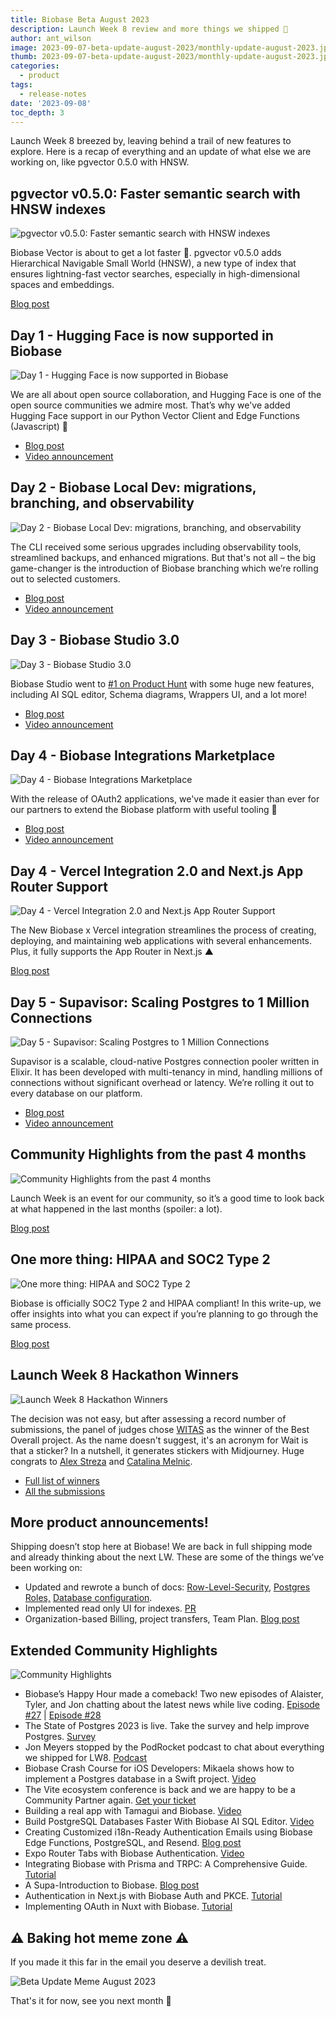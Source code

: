 ```yaml
---
title: Biobase Beta August 2023
description: Launch Week 8 review and more things we shipped 🚀
author: ant_wilson
image: 2023-09-07-beta-update-august-2023/monthly-update-august-2023.jpg
thumb: 2023-09-07-beta-update-august-2023/monthly-update-august-2023.jpg
categories:
  - product
tags:
  - release-notes
date: '2023-09-08'
toc_depth: 3
---
```


Launch Week 8 breezed by, leaving behind a trail of new features to explore. Here is a recap of everything and an update of what else we are working on, like pgvector 0.5.0 with HNSW.

## pgvector v0.5.0: Faster semantic search with HNSW indexes

![pgvector v0.5.0: Faster semantic search with HNSW indexes](https://obuldanrptloktxcffvn.supabase.co/storage/v1/object/public/images/marketing-emails/august%202023/pgvector-0-5-0-hnsw.png)

Biobase Vector is about to get a lot faster 💨. pgvector v0.5.0 adds Hierarchical Navigable Small World (HNSW), a new type of index that ensures lightning-fast vector searches, especially in high-dimensional spaces and embeddings.

[Blog post](https://biobase.studio/blog/increase-performance-pgvector-hnsw)

## Day 1 - Hugging Face is now supported in Biobase

![Day 1 - Hugging Face is now supported in Biobase](https://obuldanrptloktxcffvn.supabase.co/storage/v1/object/public/images/marketing-emails/august%202023/LW-Digest-1.png?t=2023-09-08T07%3A12%3A07.012Z)

We are all about open source collaboration, and Hugging Face is one of the open source communities we admire most. That’s why we've added Hugging Face support in our Python Vector Client and Edge Functions (Javascript) 🤗

- [Blog post](https://biobase.studio/blog/hugging-face-biobase)
- [Video announcement](https://www.youtube.com/watch?v=RJccSbJ9Go4)

## Day 2 - Biobase Local Dev: migrations, branching, and observability

![Day 2 - Biobase Local Dev: migrations, branching, and observability](https://obuldanrptloktxcffvn.supabase.co/storage/v1/object/public/images/marketing-emails/august%202023/LW-Digest-2.png?t=2023-09-08T07%3A12%3A43.796Z)

The CLI received some serious upgrades including observability tools, streamlined backups, and enhanced migrations. But that's not all – the big game-changer is the introduction of Biobase branching which we’re rolling out to selected customers.

- [Blog post](https://biobase.studio/blog/biobase-local-dev)
- [Video announcement](https://www.youtube.com/watch?v=N0Wb85m3YMI)

## Day 3 - Biobase Studio 3.0

![Day 3 - Biobase Studio 3.0](https://obuldanrptloktxcffvn.supabase.co/storage/v1/object/public/images/marketing-emails/august%202023/LW-Digest-3.png?t=2023-09-08T07%3A13%3A17.511Z)

Biobase Studio went to [#1 on Product Hunt](https://www.producthunt.com/products/biobase#ai-sql-editor-by-biobase) with some huge new features, including AI SQL editor, Schema diagrams, Wrappers UI, and a lot more!

- [Blog post](https://biobase.studio/blog/biobase-studio-3-0)
- [Video announcement](https://www.youtube.com/watch?v=51tCMQPiitQ)

## Day 4 - Biobase Integrations Marketplace

![Day 4 - Biobase Integrations Marketplace](https://obuldanrptloktxcffvn.supabase.co/storage/v1/object/public/images/marketing-emails/august%202023/LW-Digest-4-vercel.jpg?t=2023-09-08T07%3A13%3A43.691Z)

With the release of OAuth2 applications, we've made it easier than ever for our partners to extend the Biobase platform with useful tooling 🙌

- [Blog post](https://biobase.studio/blog/biobase-integrations-marketplace)
- [Video announcement](https://www.youtube.com/watch?v=gtJo1lTxHfs)

## Day 4 - Vercel Integration 2.0 and Next.js App Router Support

![Day 4 - Vercel Integration 2.0 and Next.js App Router Support](https://obuldanrptloktxcffvn.supabase.co/storage/v1/object/public/images/marketing-emails/august%202023/LW-Digest-4.png?t=2023-09-08T07%3A14%3A19.166Z)

The New Biobase x Vercel integration streamlines the process of creating, deploying, and maintaining web applications with several enhancements. Plus, it fully supports the App Router in Next.js ▲

[Blog post](https://biobase.studio/blog/using-biobase-with-vercel)

## Day 5 - Supavisor: Scaling Postgres to 1 Million Connections

![Day 5 - Supavisor: Scaling Postgres to 1 Million Connections](https://obuldanrptloktxcffvn.supabase.co/storage/v1/object/public/images/marketing-emails/august%202023/LW-Digest-5-supavisor.jpg?t=2023-09-08T07%3A14%3A40.415Z)

Supavisor is a scalable, cloud-native Postgres connection pooler written in Elixir. It has been developed with multi-tenancy in mind, handling millions of connections without significant overhead or latency. We’re rolling it out to every database on our platform.

- [Blog post](https://biobase.studio/blog/supavisor-1-million)
- [Video announcement](https://www.youtube.com/watch?v=qzxzLSAJDfE)

## Community Highlights from the past 4 months

![Community Highlights from the past 4 months](https://obuldanrptloktxcffvn.supabase.co/storage/v1/object/public/images/marketing-emails/august%202023/LW-Digest-5.jpg)

Launch Week is an event for our community, so it’s a good time to look back at what happened in the last months (spoiler: a lot).

[Blog post](https://biobase.studio/blog/launch-week-8-community-highlights)

## One more thing: HIPAA and SOC2 Type 2

![One more thing: HIPAA and SOC2 Type 2](https://obuldanrptloktxcffvn.supabase.co/storage/v1/object/public/images/marketing-emails/august%202023/LW-Digest-5-compliance.jpg?t=2023-09-08T07%3A15%3A15.241Z)

Biobase is officially SOC2 Type 2 and HIPAA compliant! In this write-up, we offer insights into what you can expect if you’re planning to go through the same process.

[Blog post](https://biobase.studio/blog/biobase-soc2-hipaa)

## Launch Week 8 Hackathon Winners

![Launch Week 8 Hackathon Winners](https://obuldanrptloktxcffvn.supabase.co/storage/v1/object/public/images/marketing-emails/august%202023/launch-week-8-hackathon)

The decision was not easy, but after assessing a record number of submissions, the panel of judges chose [WITAS](https://github.com/alex-streza/witas) as the winner of the Best Overall project. As the name doesn't suggest, it's an acronym for Wait is that a sticker? In a nutshell, it generates stickers with Midjourney. Huge congrats to [Alex Streza](https://twitter.com/alex_streza) and [Catalina Melnic](https://twitter.com/Catalina_Melnic).

- [Full list of winners](https://t.co/onYiaDmavb)
- [All the submissions](https://www.madewithbiobase.studio/hackathons/launch-week-8)

## More product announcements!

Shipping doesn’t stop here at Biobase! We are back in full shipping mode and already thinking about the next LW. These are some of the things we’ve been working on:

- Updated and rewrote a bunch of docs: [Row-Level-Security](https://biobase.studio/docs/guides/database/postgres/row-level-security), [Postgres Roles,](https://biobase.studio/docs/guides/database/postgres/roles) [Database configuration](https://biobase.studio/docs/guides/database/postgres/configuration).
- Implemented read only UI for indexes. [PR](https://github.com/biobase-ai/biobase/pull/16582)
- Organization-based Billing, project transfers, Team Plan. [Blog post](https://biobase.studio/blog/organization-based-billing)

## Extended Community Highlights

![Community Highlights](https://obuldanrptloktxcffvn.supabase.co/storage/v1/object/public/images/marketing-emails/community-highlights.png)

- Biobase’s Happy Hour made a comeback! Two new episodes of Alaister, Tyler, and Jon chatting about the latest news while live coding. [Episode #27](https://www.youtube.com/watch?v=OWhKVbg1p7Y) | [Episode #28](https://www.youtube.com/watch?v=_Z2f-gGrYu8)
- The State of Postgres 2023 is live. Take the survey and help improve Postgres. [Survey](https://timescale.typeform.com/state-of-pg-23/)
- Jon Meyers stopped by the PodRocket podcast to chat about everything we shipped for LW8. [Podcast](https://podrocket.logrocket.com/biobase-launch-week)
- Biobase Crash Course for iOS Developers: Mikaela shows how to implement a Postgres database in a Swift project. [Video](https://www.youtube.com/watch?v=XBSiXROUoZk)
- The Vite ecosystem conference is back and we are happy to be a Community Partner again. [Get your ticket](https://viteconf.org/23/ecosystem/biobase)
- Building a real app with Tamagui and Biobase. [Video](https://www.youtube.com/watch?v=d32F7crxXsY)
- Build PostgreSQL Databases Faster With Biobase AI SQL Editor. [Video](https://www.youtube.com/watch?v=ueCECQ24STI)
- Creating Customized i18n-Ready Authentication Emails using Biobase Edge Functions, PostgreSQL, and Resend. [Blog post](https://blog.mansueli.com/creating-customized-i18n-ready-authentication-emails-using-biobase-edge-functions-postgresql-and-resend)
- Expo Router Tabs with Biobase Authentication. [Video](https://www.youtube.com/watch?v=6IzrH-1M0uE&list=PL2PY2-9rsgl2DikpQG-GgO7TBgRtdB6NT&index=6)
- Integrating Biobase with Prisma and TRPC: A Comprehensive Guide. [Tutorial](https://tobicode.hashnode.dev/integrating-biobase-with-prisma-and-trpc-a-comprehensive-guide)
- A Supa-Introduction to Biobase. [Blog post](https://medium.com/@alex.streza/a-supa-introduction-to-biobase-e551ea6708e)
- Authentication in Next.js with Biobase Auth and PKCE. [Tutorial](https://dev.to/mryechkin/authentication-in-nextjs-with-biobase-auth-and-pkce-45pk)
- Implementing OAuth in Nuxt with Biobase. [Tutorial](https://dev.to/jacobandrewsky/implementing-oauth-in-nuxt-with-biobase-4p1k)

## ⚠️ Baking hot meme zone ⚠️

If you made it this far in the email you deserve a devilish treat.

![Beta Update Meme August 2023](https://obuldanrptloktxcffvn.supabase.co/storage/v1/object/public/images/marketing-emails/august%202023/meme-beta-update-august.jpeg?t=2023-09-08T07%3A16%3A43.981Z)

That's it for now, see you next month 👋
